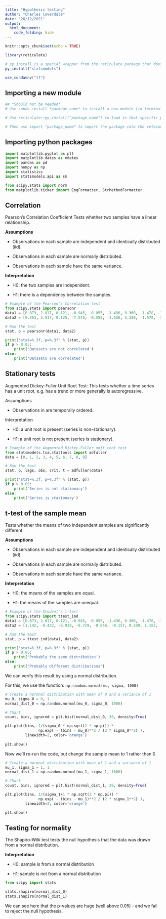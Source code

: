 ```yaml
---
title: "Hypothesis testing"
author: "Charles Coverdale"
date: "28/12/2021"
output: 
  html_document:
    code_folding: hide
---
```


```r

knitr::opts_chunk$set(echo = TRUE)

library(reticulate)

# py_install is a special wrapper from the reticulate package that does "conda install" automatically
py_install("statsmodels")

use_condaenv("tf")
```

## Importing a new module

```python

## *Should not be needed* 
# Use conda install *package_name* to install a new module (in terminal)

# Use reticulate::py_install("package_name") to load in that specific package to the R Studio environment

# Then use import "package_name" to import the package into the relevant chunk

```

## Importing python packages

```python
import matplotlib.pyplot as plt
import matplotlib.dates as mdates
import pandas as pd
import numpy as np
import statistics
import statsmodels.api as sm

from scipy.stats import norm
from matplotlib.ticker import EngFormatter, StrMethodFormatter
```

## Correlation

Pearson's Correlation Coefficient Tests whether two samples have a linear relationship.

**Assumptions**

-   Observations in each sample are independent and identically distributed (iid).

-   Observations in each sample are normally distributed.

-   Observations in each sample have the same variance.

**Interpretation**

-   H0: the two samples are independent.

-   H1: there is a dependency between the samples.

```python

# Example of the Pearson's Correlation test
from scipy.stats import pearsonr
data1 = [0.873, 2.817, 0.121, -0.945, -0.055, -1.436, 0.360, -1.478, -1.637, -1.869]
data2 = [0.353, 3.517, 0.125, -7.545, -0.555, -1.536, 3.350, -1.578, -3.537, -1.579]

# Run the test
stat, p = pearsonr(data1, data2)

print('stat=%.3f, p=%.3f' % (stat, p))
if p > 0.05:
	print('Datasets are not correlated')
else:
	print('Datasets are correlated')

```

## Stationary tests

Augmented Dickey-Fuller Unit Root Test: This tests whether a time series has a unit root, e.g. has a trend or more generally is autoregressive.

Assumptions

-   Observations in are temporally ordered.

Interpretation

-   H0: a unit root is present (series is non-stationary).

-   H1: a unit root is not present (series is stationary).

```python

# Example of the Augmented Dickey-Fuller unit root test
from statsmodels.tsa.stattools import adfuller
data = [0, 1, 2, 3, 4, 5, 6, 7, 8, 9]

# Run the test
stat, p, lags, obs, crit, t = adfuller(data)

print('stat=%.3f, p=%.3f' % (stat, p))
if p > 0.05:
    print('Series is not stationary')
else:
    print('Series is stationary')

```

## t-test of the sample mean

Tests whether the means of two independent samples are significantly different.

**Assumptions**

-   Observations in each sample are independent and identically distributed (iid).

-   Observations in each sample are normally distributed.

-   Observations in each sample have the same variance.

**Interpretation**

-   H0: the means of the samples are equal.

-   H1: the means of the samples are unequal.

```python

# Example of the Student's t-test
from scipy.stats import ttest_ind
data1 = [0.873, 2.817, 0.121, -0.945, -0.055, -1.436, 0.360, -1.478, -1.637, -1.869]
data2 = [1.142, -0.432, -0.938, -0.729, -0.846, -0.157, 0.500, 1.183, -1.075, -0.169]

# Run the test
stat, p = ttest_ind(data1, data2)

print('stat=%.3f, p=%.3f' % (stat, p))
if p > 0.05:
	print('Probably the same distribution')
else:
	print('Probably different distributions')

```

We can verify this result by using a normal distribution.

For this, we use the function: `np.random.normal(mu, sigma, 1000)`

```python

# Create a normnal distribution with mean of 0 and a variance of 1
mu_0, sigma_0 = 0, 1
normal_dist_0 = np.random.normal(mu_0, sigma_0, 1000)

# Chart
count, bins, ignored = plt.hist(normal_dist_0, 30, density=True)

plt.plot(bins, 1/(sigma_0 * np.sqrt(2 * np.pi)) *
               np.exp( - (bins - mu_0)**2 / (2 * sigma_0**2) ),
         linewidth=2, color='orange')
         
plt.show()         

```

Now we'll re-run the code, but change the sample mean to 1 rather than 0.

```python

# Create a normnal distribution with mean of 1 and a variance of 1
mu_1, sigma_1 = 1, 1
normal_dist_1 = np.random.normal(mu_1, sigma_1, 1000)

# Chart
count, bins, ignored = plt.hist(normal_dist_1, 30, density=True)

plt.plot(bins, 1/(sigma_1+1 * np.sqrt(2 * np.pi)) *
               np.exp( - (bins - mu_1)**2 / (2 * sigma_1**2) ),
         linewidth=2, color='orange')

plt.show()

```

## Testing for normality

The Shapiro-Wilk test tests the null hypothesis that the data was drawn from a normal distribution.

**Interpretation**

-   H0: sample is from a normal distribution

-   H1: sample is not from a normal distribution

```python

from scipy import stats

stats.shapiro(normal_dist_0)
stats.shapiro(normal_dist_1)

```

We can see here that the p-values are huge (well above 0.05) - and we fail to reject the null hypothesis.
